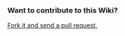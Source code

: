 === Want to contribute to this Wiki? ===

[[https://github.com/PIVX-Project/PIVX-wiki|Fork it and send a pull request.]]
